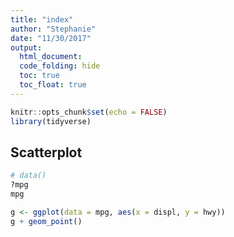 ```yaml
---
title: "index"
author: "Stephanie"
date: "11/30/2017"
output: 
  html_document:
  code_folding: hide
  toc: true
  toc_float: true
---
```


```r
knitr::opts_chunk$set(echo = FALSE)
library(tidyverse)
```

## Scatterplot

```r


# data()
?mpg
mpg

g <- ggplot(data = mpg, aes(x = displ, y = hwy))
g + geom_point()


```
